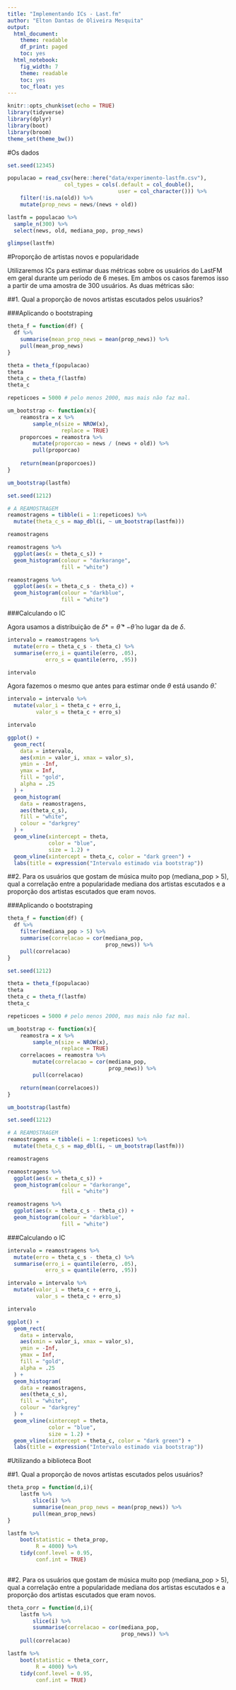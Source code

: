 ```yaml
---
title: "Implementando ICs - Last.fm"
author: "Elton Dantas de Oliveira Mesquita"
output:
  html_document:
    theme: readable
    df_print: paged
    toc: yes
  html_notebook:
    fig_width: 7
    theme: readable
    toc: yes
    toc_float: yes
---
```


```r
knitr::opts_chunk$set(echo = TRUE)
library(tidyverse)
library(dplyr)
library(boot)
library(broom)
theme_set(theme_bw())
```

#Os dados

```r
set.seed(12345)

populacao = read_csv(here::here("data/experimento-lastfm.csv"), 
                  col_types = cols(.default = col_double(), 
                                   user = col_character())) %>% 
    filter(!is.na(old)) %>%
    mutate(prop_news = news/(news + old))

lastfm = populacao %>% 
  sample_n(300) %>% 
  select(news, old, mediana_pop, prop_news)

glimpse(lastfm)
```

#Proporção de artistas novos e popularidade

Utilizaremos ICs para estimar duas métricas sobre os usuários do LastFM em geral durante um período de 6 meses. Em ambos os casos faremos isso a partir de uma amostra de 300 usuários. As duas métricas são: 

##1. Qual a proporção de novos artistas escutados pelos usuários?

###Aplicando o bootstraping

```r
theta_f = function(df) {
  df %>%
    summarise(mean_prop_news = mean(prop_news)) %>% 
    pull(mean_prop_news)
}

theta = theta_f(populacao)
theta
theta_c = theta_f(lastfm)
theta_c
```

```r
repeticoes = 5000 # pelo menos 2000, mas mais não faz mal.

um_bootstrap <- function(x){
    reamostra = x %>% 
        sample_n(size = NROW(x), 
                 replace = TRUE)
    proporcoes = reamostra %>% 
        mutate(proporcao = news / (news + old)) %>% 
        pull(proporcao)
    
    return(mean(proporcoes))
}

um_bootstrap(lastfm)

set.seed(1212)

# A REAMOSTRAGEM
reamostragens = tibble(i = 1:repeticoes) %>% 
  mutate(theta_c_s = map_dbl(i, ~ um_bootstrap(lastfm)))

reamostragens
```

```r
reamostragens %>%
  ggplot(aes(x = theta_c_s)) +
  geom_histogram(colour = "darkorange",
                 fill = "white")

reamostragens %>%
  ggplot(aes(x = theta_c_s - theta_c)) +
  geom_histogram(colour = "darkblue",
                 fill = "white")
```

###Calculando o IC

Agora usamos a distribuição de $\delta* = \hat{\theta}* - \hat{\theta}$ no lugar da de $\delta$.

```r
intervalo = reamostragens %>% 
  mutate(erro = theta_c_s - theta_c) %>% 
  summarise(erro_i = quantile(erro, .05), 
            erro_s = quantile(erro, .95))

intervalo
```

Agora fazemos o mesmo que antes para estimar onde $\theta$ está usando  $\hat{\theta}$.

```r
intervalo = intervalo %>% 
  mutate(valor_i = theta_c + erro_i, 
         valor_s = theta_c + erro_s)

intervalo
```
```r
ggplot() +
  geom_rect(
    data = intervalo,
    aes(xmin = valor_i, xmax = valor_s),
    ymin = -Inf,
    ymax = Inf,
    fill = "gold",
    alpha = .25
  ) +
  geom_histogram(
    data = reamostragens,
    aes(theta_c_s),
    fill = "white",
    colour = "darkgrey"
  ) +
  geom_vline(xintercept = theta,
             color = "blue",
             size = 1.2) +
  geom_vline(xintercept = theta_c, color = "dark green") +
  labs(title = expression("Intervalo estimado via bootstrap"))
```

##2. Para os usuários que gostam de música muito pop (mediana_pop > 5), qual a correlação entre a popularidade mediana dos artistas escutados e a proporção dos artistas escutados que eram novos.

###Aplicando o bootstraping

```r
theta_f = function(df) {
  df %>%
    filter(mediana_pop > 5) %>% 
    summarise(correlacao = cor(mediana_pop,
                               prop_news)) %>% 
    pull(correlacao)
}

set.seed(1212)

theta = theta_f(populacao)
theta
theta_c = theta_f(lastfm)
theta_c
```
```r
repeticoes = 5000 # pelo menos 2000, mas mais não faz mal.

um_bootstrap <- function(x){
    reamostra = x %>% 
        sample_n(size = NROW(x), 
                 replace = TRUE)
    correlacoes = reamostra %>% 
        mutate(correlacao = cor(mediana_pop,
                                prop_news)) %>% 
        pull(correlacao)

    return(mean(correlacoes))
}

um_bootstrap(lastfm)

set.seed(1212)

# A REAMOSTRAGEM
reamostragens = tibble(i = 1:repeticoes) %>% 
  mutate(theta_c_s = map_dbl(i, ~ um_bootstrap(lastfm)))

reamostragens

reamostragens %>%
  ggplot(aes(x = theta_c_s)) +
  geom_histogram(colour = "darkorange",
                 fill = "white")

reamostragens %>%
  ggplot(aes(x = theta_c_s - theta_c)) +
  geom_histogram(colour = "darkblue",
                 fill = "white")
```

###Calculando o IC

```r
intervalo = reamostragens %>% 
  mutate(erro = theta_c_s - theta_c) %>% 
  summarise(erro_i = quantile(erro, .05), 
            erro_s = quantile(erro, .95))

intervalo = intervalo %>% 
  mutate(valor_i = theta_c + erro_i, 
         valor_s = theta_c + erro_s)

intervalo
```
```r
ggplot() +
  geom_rect(
    data = intervalo,
    aes(xmin = valor_i, xmax = valor_s),
    ymin = -Inf,
    ymax = Inf,
    fill = "gold",
    alpha = .25
  ) +
  geom_histogram(
    data = reamostragens,
    aes(theta_c_s),
    fill = "white",
    colour = "darkgrey"
  ) +
  geom_vline(xintercept = theta,
             color = "blue",
             size = 1.2) +
  geom_vline(xintercept = theta_c, color = "dark green") +
  labs(title = expression("Intervalo estimado via bootstrap"))
```

#Utilizando a biblioteca Boot

##1. Qual a proporção de novos artistas escutados pelos usuários?

```r
theta_prop = function(d,i){
    lastfm %>% 
        slice(i) %>% 
        summarise(mean_prop_news = mean(prop_news)) %>% 
        pull(mean_prop_news)
}
```

```r
lastfm %>% 
    boot(statistic = theta_prop,
         R = 4000) %>% 
    tidy(conf.level = 0.95,
         conf.int = TRUE)
    
```



##2. Para os usuários que gostam de música muito pop (mediana_pop > 5), qual a correlação entre a popularidade mediana dos artistas escutados e a proporção dos artistas escutados que eram novos.
```r
theta_corr = function(d,i){
    lastfm %>% 
        slice(i) %>% 
        ssummarise(correlacao = cor(mediana_pop,
                                    prop_news)) %>% 
    pull(correlacao)

```


```r
lastfm %>% 
    boot(statistic = theta_corr,
         R = 4000) %>% 
    tidy(conf.level = 0.95,
         conf.int = TRUE)
    
```



















